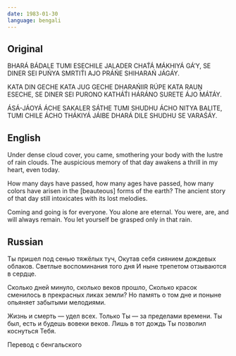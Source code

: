 ```yaml
---
date: 1983-01-30
language: bengali
---
```


## Original

BHARÁ BÁDALE TUMI ESECHILE
JALADER CHAT́Á MÁKHIYÁ GÁ’Y,
SE DINER SEI PUŃYA SMRTIT́I
AJO PRÁŃE SHIHARAŃ JÁGÁY.

KATA DIN GECHE KATA JUG GECHE
DHARAŃIIR RÚPE KATA RAUṊ ESECHE,
SE DINER SEI PURONO KATHÁT́I
HÁRÁNO SURETE ÁJO MÁTÁY.

ÁSÁ-JÁOYÁ ÁCHE SAKALER SÁTHE
TUMI SHUDHU ÁCHO NITYA BALITE,
TUMI CHILE ÁCHO THÁKIYÁ JÁIBE
DHARÁ DILE SHUDHU SE VARAŚÁY.

## English

Under dense cloud cover, you came,
smothering your body with the lustre of rain clouds.
The auspicious memory of that day
awakens a thrill in my heart, even today.

How many days have passed,
how many ages have passed,
how many colors have arisen
in the [beauteous] forms of the earth?
The ancient story of that day
still intoxicates with its lost melodies.

Coming and going is for everyone.
You alone are eternal.
You were, are, and will always remain.
You let yourself be grasped only in that rain.

## Russian

Ты пришел под сенью тяжёлых туч,
Окутав себя сиянием дождевых облаков.
Светлые воспоминания того дня
И ныне трепетом отзываются в сердце.

Сколько дней минуло,
сколько веков прошло,
Сколько красок сменилось
в прекрасных ликах земли?
Но память о том дне
и поныне опьяняет забытыми мелодиями.

Жизнь и смерть — удел всех.
Только Ты — за пределами времени.
Ты был, есть и будешь вовеки веков.
Лишь в тот дождь Ты позволил коснуться Тебя.

Перевод с бенгальского
